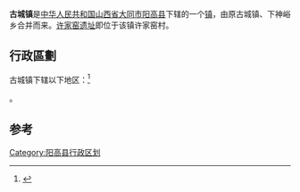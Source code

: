 {{中国乡级行政区|14/02/21/104/000}}
'''古城镇'''是[[中华人民共和国|中华人民共和国]][[山西省|山西省]][[大同市|大同市]][[阳高县|阳高县]]下辖的一个[[镇|镇]]，由原古城镇、下神峪乡合并而来。[[许家窑遗址|许家窑遗址]]即位于该镇许家窑村。

== 行政區劃 ==
古城镇下辖以下地区：<ref>{{PRC admin/ref sgc|14/02/21/104/000}}</ref>

{{PRC admin/children|14/02/21/104/000}}。

== 参考 ==
{{reflist}}

{{阳高县行政区划}}
{{山西行政区划小作品}}
[[Category:阳高县行政区划|Category:阳高县行政区划]]